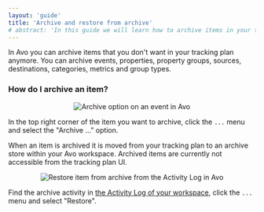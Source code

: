 ```yaml
---
layout: 'guide'
title: 'Archive and restore from archive'
# abstract: 'In this guide we will learn how to archive items in your tracking plan, and restore already archived items'
---
```



In Avo you can archive items that you don't want in your tracking plan anymore. You can archive events, properties, property groups, sources, destinations, categories, metrics and group types.

### How do I archive an item?

<center>
  <img
    src={require('../../images/workspace/archive.png')}
    alt="Archive option on an event in Avo"
  />
</center>

In the top right corner of the item you want to archive, click the `...` menu and select the "Archive ..." option.

When an item is archived it is moved from your tracking plan to an archive store within your Avo workspace. Archived items are currently not accessible from the tracking plan UI.

<center>
  <img
    src={require('../../images/workspace/restore-archive.png')}
    alt="Restore item from archive from the Activity Log in Avo"
  />
</center>

Find the archive activity in <a href="https://www.avo.app/schemas/default">the Activity Log of your workspace</a>, click the `...` menu and select "Restore".
